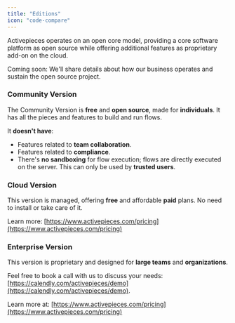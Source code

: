 ```yaml
---
title: "Editions"
icon: "code-compare"
---
```


Activepieces operates on an open core model, providing a core software platform as open source while offering additional features as proprietary add-on on the cloud. 

<Warning>
Coming soon: We'll share details about how our business operates and sustain the open source project.
</Warning>

### Community Version

The Community Version is **free** and **open source**, made for **individuals**. It has all the pieces and features to build and run flows.

It **doesn't have**:
- Features related to **team collaboration**.
- Features related to **compliance**.
- There's **no sandboxing** for flow execution; flows are directly executed on the server. This can only be used by **trusted users**.

### Cloud Version

This version is managed, offering **free** and affordable **paid** plans. No need to install or take care of it.

Learn more: [https://www.activepieces.com/pricing](https://www.activepieces.com/pricing)

### Enterprise Version

This version is proprietary and designed for **large teams** and **organizations**. 

Feel free to book a call with us to discuss your needs: [https://calendly.com/activepieces/demo](https://calendly.com/activepieces/demo).

Learn more at: [https://www.activepieces.com/pricing](https://www.activepieces.com/pricing)